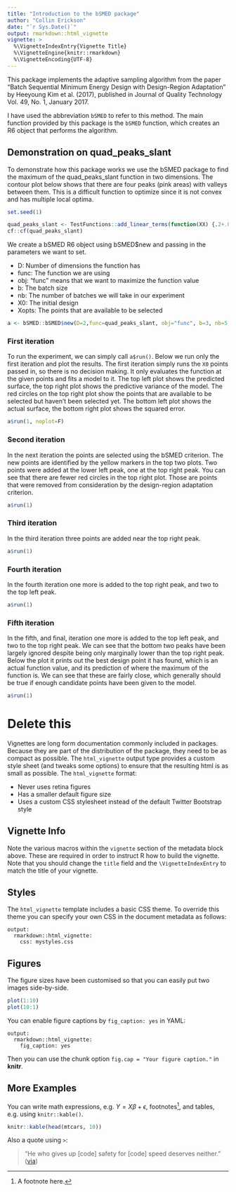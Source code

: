 ```yaml
---
title: "Introduction to the bSMED package"
author: "Collin Erickson"
date: "`r Sys.Date()`"
output: rmarkdown::html_vignette
vignette: >
  %\VignetteIndexEntry{Vignette Title}
  %\VignetteEngine{knitr::rmarkdown}
  %\VignetteEncoding{UTF-8}
---
```


This package implements the adaptive sampling algorithm from the
paper "Batch Sequential Minimum Energy Design with Design-Region Adaptation" by
Heeyoung Kim et al. (2017), published in Journal of Quality Technology Vol. 49,
No. 1, January 2017.

I have used the abbreviation `bSMED` to refer to this method. The main function provided by this package is the `bSMED` function, which creates an R6 object that performs the algorithm.


## Demonstration on quad_peaks_slant

To demonstrate how this package works we use the bSMED package to find the maximum of the quad_peaks_slant function in two dimensions. The contour plot below shows that there are four peaks (pink areas) with valleys between them. This is a difficult function to optimize since it is not convex and has multiple local optima.


```r
set.seed(1)
```

```r
quad_peaks_slant <- TestFunctions::add_linear_terms(function(XX) {.2+.015*TestFunctions::add_zoom(TestFunctions::rastrigin, scale_low = c(.4,.4), scale_high = c(.6,.6))(XX)^.9}, coeffs = c(.02,.01))
cf::cf(quad_peaks_slant)

```

We create a bSMED R6 object using bSMED$new and passing in the parameters we want to set.

- D: Number of dimensions the function has
- func: The function we are using
- obj: "func" means that we want to maximize the function value
- b: The batch size
- nb: The number of batches we will take in our experiment
- X0: The initial design
- Xopts: The points that are available to be selected

```r
a <- bSMED::bSMED$new(D=2,func=quad_peaks_slant, obj="func", b=3, nb=5, X0=lhs::maximinLHS(20,2), Xopts=lhs::maximinLHS(500,2))

```

### First iteration

To run the experiment, we can simply call `a$run()`. Below we run only the first iteration and plot the results. The first iteration simply runs the `X0` points passed in, so there is no decision making. It only evaluates the function at the given points and fits a model to it. The top left plot shows the predicted surface, the top right plot shows the predictive variance of the model. The red circles on the top right plot show the points that are available to be selected but haven't been selected yet. The bottom left plot shows the actual surface, the bottom right plot shows the squared error.

```r
a$run(1, noplot=F)
```

### Second iteration

In the next iteration the points are selected using the bSMED criterion. The new points are identified by the yellow markers in the top two plots. 
Two points were added at the lower left peak, one at the top right peak.
You can see that there are fewer red circles in the top right plot. Those are points that were removed from consideration by the design-region adaptation criterion.

```r
a$run(1)
```

### Third iteration

In the third iteration three points are added near the top right peak.

```r
a$run(1)
```


### Fourth iteration

In the fourth iteration one more is added to the top right peak, and two to the top left peak.

```r
a$run(1)
```


### Fifth iteration

In the fifth, and final, iteration one more is added to the top left peak, and two to the top right peak.
We can see that the bottom two peaks have been largely ignored despite being only marginally lower than the top right peak.
Below the plot it prints out the best design point it has found, which is an actual function value, and its prediction of where the maximum of the function is. We can see that these are fairly close, which generally should be true if enough candidate points have been given to the model.

```r
a$run(1)
```



# Delete this

Vignettes are long form documentation commonly included in packages. Because they are part of the distribution of the package, they need to be as compact as possible. The `html_vignette` output type provides a custom style sheet (and tweaks some options) to ensure that the resulting html is as small as possible. The `html_vignette` format:

- Never uses retina figures
- Has a smaller default figure size
- Uses a custom CSS stylesheet instead of the default Twitter Bootstrap style

## Vignette Info

Note the various macros within the `vignette` section of the metadata block above. These are required in order to instruct R how to build the vignette. Note that you should change the `title` field and the `\VignetteIndexEntry` to match the title of your vignette.

## Styles

The `html_vignette` template includes a basic CSS theme. To override this theme you can specify your own CSS in the document metadata as follows:

    output: 
      rmarkdown::html_vignette:
        css: mystyles.css

## Figures

The figure sizes have been customised so that you can easily put two images side-by-side. 

```r
plot(1:10)
plot(10:1)
```

You can enable figure captions by `fig_caption: yes` in YAML:

    output:
      rmarkdown::html_vignette:
        fig_caption: yes

Then you can use the chunk option `fig.cap = "Your figure caption."` in **knitr**.

## More Examples

You can write math expressions, e.g. $Y = X\beta + \epsilon$, footnotes^[A footnote here.], and tables, e.g. using `knitr::kable()`.

```r
knitr::kable(head(mtcars, 10))
```

Also a quote using `>`:

> "He who gives up [code] safety for [code] speed deserves neither."
([via](https://twitter.com/hadleywickham/status/504368538874703872))
